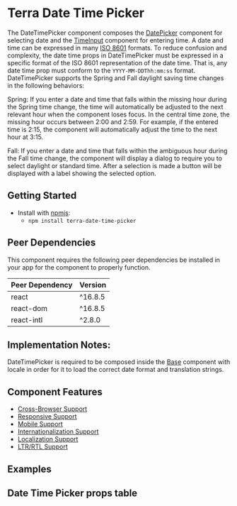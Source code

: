 

<Badge />

# Terra Date Time Picker

The DateTimePicker component composes the [DatePicker][1] component for selecting date and the [TimeInput][2] component for entering time. A date and time can be expressed in many [ISO 8601](https://en.wikipedia.org/wiki/ISO_8601) formats. To reduce confusion and complexity, the date time props in DateTimePicker must be expressed in a specific format of the ISO 8601 representation of the date time. That is, any date time prop must conform to the `YYYY-MM-DDThh:mm:ss` format. DateTimePicker supports the Spring and Fall daylight saving time changes in the following behaviors:

Spring: If you enter a date and time that falls within the missing hour during the Spring time change, the time will automatically be adjusted to the next relevant hour when the component loses focus. In the central time zone, the missing hour occurs between 2:00 and 2:59. For example, if the entered time is 2:15, the component will automatically adjust the time to the next hour at 3:15.

Fall: If you enter a date and time that falls within the ambiguous hour during the Fall time change, the component will display a dialog to require you to select daylight or standard time. After a selection is made a button will be displayed with a label showing the selected option.


## Getting Started

- Install with [npmjs](https://www.npmjs.com):
  - `npm install terra-date-time-picker`

<!-- AUTO-GENERATED-CONTENT:START Peer Dependencies -->
## Peer Dependencies

This component requires the following peer dependencies be installed in your app for the component to properly function.

| Peer Dependency | Version |
|-|-|
| react | ^16.8.5 |
| react-dom | ^16.8.5 |
| react-intl | ^2.8.0 |

<!-- AUTO-GENERATED-CONTENT:END -->

## Implementation Notes:
DateTimePicker is required to be composed inside the [Base][3] component with locale in order for it to load the correct date format and translation strings.

[1]: https://engineering.cerner.com/terra-framework/components/terra-date-picker/date-picker/date-picker
[2]: https://engineering.cerner.com/terra-framework/components/terra-time-input/time-input/time-input
[3]: https://engineering.cerner.com/terra-core/components/terra-base/base/base


## Component Features
* [Cross-Browser Support](https://engineering.cerner.com/terra-ui/contributing/terra-ui/component-standards#cross-browser-support)
* [Responsive Support](https://engineering.cerner.com/terra-ui/contributing/terra-ui/component-standards#responsive-support)
* [Mobile Support](https://engineering.cerner.com/terra-ui/contributing/terra-ui/component-standards#mobile-support)
* [Internationalization Support](https://engineering.cerner.com/terra-ui/contributing/terra-ui/component-standards#internationalization-i18n-support)
* [Localization Support](https://engineering.cerner.com/terra-ui/contributing/terra-ui/component-standards#internationalization-i18n-support)
* [LTR/RTL Support](https://engineering.cerner.com/terra-ui/contributing/terra-ui/component-standards#ltr--rtl-support)

## Examples
<DateTimePickerDefault title='Default' />
<DateTimePickerDefaultDateTime title='Default Date Time' />
<DateTimePickerDefaultDateOnly title='Default Date Only' />
<DateTimePickerExcludeDates title='Exclude Dates' />
<DateTimePickerIncludeDates title='Include Dates' />
<DateTimePickerFilterDates title='Include Dates' />
<DateTimePickerMinMax title='Min Max Selection Options' />
<DateTimePickerDST title='Daylight Saving' />
<DateTimePickerTimeVariant title='Time Variant with 12-hour Time format' />
<DateTimePickerWithSeconds title='With Seconds Field' />
<DateTimePickerWithSecondsAndTimeVariant title='With Seconds Field in 12-hour Time format' />
<DateTimePickerInvalid title='Invalid' />
<DateTimePickerIncomplete title='Incomplete' />

## Date Time Picker props table
<DateTimePickerSrc />